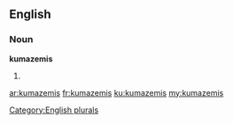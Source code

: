 ==English==

===Noun===
'''kumazemis'''

# {{plural of|[[kumazemi]]}}

[[Category:English plurals]]

[[ar:kumazemis]]
[[fr:kumazemis]]
[[ku:kumazemis]]
[[my:kumazemis]]